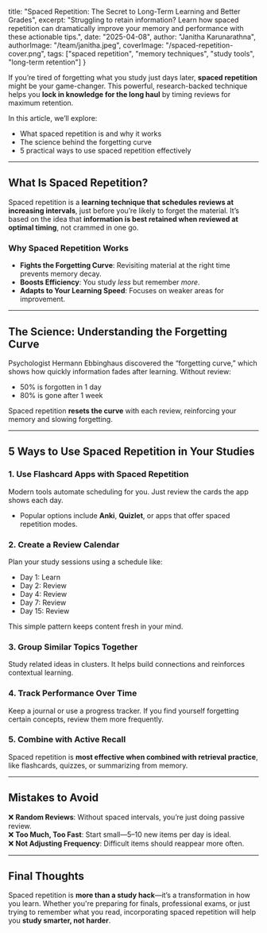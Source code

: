 
  title: "Spaced Repetition: The Secret to Long-Term Learning and Better Grades",
  excerpt: "Struggling to retain information? Learn how spaced repetition can dramatically improve your memory and performance with these actionable tips.",
  date: "2025-04-08",
  author: "Janitha Karunarathna",
  authorImage: "/team/janitha.jpeg",
  coverImage: "/spaced-repetition-cover.png",
  tags: ["spaced repetition", "memory techniques", "study tools", "long-term retention"]
}

<BlogLayout meta={meta}>

If you’re tired of forgetting what you study just days later, **spaced repetition** might be your game-changer. This powerful, research-backed technique helps you **lock in knowledge for the long haul** by timing reviews for maximum retention.  

In this article, we’ll explore:  
- What spaced repetition is and why it works  
- The science behind the forgetting curve  
- 5 practical ways to use spaced repetition effectively  

---

## What Is Spaced Repetition?  

Spaced repetition is a **learning technique that schedules reviews at increasing intervals**, just before you’re likely to forget the material. It’s based on the idea that **information is best retained when reviewed at optimal timing**, not crammed in one go.  

### Why Spaced Repetition Works  
- **Fights the Forgetting Curve**: Revisiting material at the right time prevents memory decay.  
- **Boosts Efficiency**: You study *less* but remember *more*.  
- **Adapts to Your Learning Speed**: Focuses on weaker areas for improvement.  

---

## The Science: Understanding the Forgetting Curve  

Psychologist Hermann Ebbinghaus discovered the “forgetting curve,” which shows how quickly information fades after learning. Without review:  
- 50% is forgotten in 1 day  
- 80% is gone after 1 week  

Spaced repetition **resets the curve** with each review, reinforcing your memory and slowing forgetting.  

---

## 5 Ways to Use Spaced Repetition in Your Studies  

### 1. Use Flashcard Apps with Spaced Repetition  
Modern tools automate scheduling for you. Just review the cards the app shows each day.  
- Popular options include **Anki**, **Quizlet**, or apps that offer spaced repetition modes.  

### 2. Create a Review Calendar  
Plan your study sessions using a schedule like:  
- Day 1: Learn  
- Day 2: Review  
- Day 4: Review  
- Day 7: Review  
- Day 15: Review  

This simple pattern keeps content fresh in your mind.  

### 3. Group Similar Topics Together  
Study related ideas in clusters. It helps build connections and reinforces contextual learning.  

### 4. Track Performance Over Time  
Keep a journal or use a progress tracker. If you find yourself forgetting certain concepts, review them more frequently.  

### 5. Combine with Active Recall  
Spaced repetition is **most effective when combined with retrieval practice**, like flashcards, quizzes, or summarizing from memory.  

---

## Mistakes to Avoid  

❌ **Random Reviews**: Without spaced intervals, you’re just doing passive review.  
❌ **Too Much, Too Fast**: Start small—5–10 new items per day is ideal.  
❌ **Not Adjusting Frequency**: Difficult items should reappear more often.  

---

## Final Thoughts  

Spaced repetition is **more than a study hack**—it’s a transformation in how you learn. Whether you're preparing for finals, professional exams, or just trying to remember what you read, incorporating spaced repetition will help you **study smarter, not harder**.

</BlogLayout>
